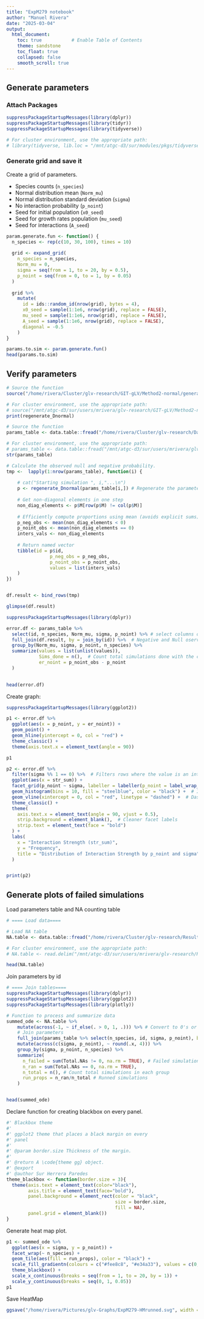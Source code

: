 ```yaml
---
title: "ExpM279 notebook"
author: "Manuel Rivera"
date: "2025-03-04"
output: 
  html_document:
    toc: true           # Enable Table of Contents
    theme: sandstone
    toc_float: true
    collapsed: false
    smooth_scroll: true
---
```


## Generate parameters 

### Attach Packages
```r
suppressPackageStartupMessages(library(dplyr))
suppressPackageStartupMessages(library(tidyr))
suppressPackageStartupMessages(library(tidyverse))

# For cluster environment, use the appropriate path: 
# library(tidyverse, lib.loc = "/mnt/atgc-d3/sur/modules/pkgs/tidyverse_mrc")

```

### Generate grid and save it

Create a grid of parameters.

- Species counts (`n_species`)
- Normal distribution mean (`Norm_mu`)
- Normal distribution standard deviation (`sigma`)
- No interaction probability (`p_noint`)
- Seed for initial population (`x0_seed`)
- Seed for growth rates population  (`mu_seed`)
- Seed for interactions  (`A_seed`)
```r
param.generate.fun <- function() {
  n_species <- rep(c(10, 30, 100), times = 10)
  
  grid <- expand_grid(
    n_species = n_species,
    Norm_mu = 0,
    sigma = seq(from = 1, to = 20, by = 0.5),
    p_noint = seq(from = 0, to = 1, by = 0.05)
  )
  
  grid %>%
    mutate(
      id = ids::random_id(nrow(grid), bytes = 4),
      x0_seed = sample(1:1e6, nrow(grid), replace = FALSE),
      mu_seed = sample(1:1e6, nrow(grid), replace = FALSE),
      A_seed = sample(1:1e6, nrow(grid), replace = FALSE),
      diagonal = -0.5
    )
}

params.to.sim <- param.generate.fun()
head(params.to.sim)

```

## Verify parameters

```r
# Source the function
source("/home/rivera/Cluster/glv-research/GIT-gLV/Method2-normal/generate-gLV-normal.R")

# For cluster environment, use the appropriate path: 
# source("/mnt/atgc-d3/sur/users/mrivera/glv-research/GIT-gLV/Method2-normal/generate-gLV-normal.R")
print(regenerate_Dnormal)
```


```r
# Source the function
params_table <- data.table::fread("/home/rivera/Cluster/glv-research/Data/ExpM279-D06M03.tsv")

# For cluster environment, use the appropriate path: 
# params_table <- data.table::fread("/mnt/atgc-d3/sur/users/mrivera/glv-research/Data/Exp04-NormalD.tsv")
str(params_table)
```


```r
# Calculate the observed null and negative probability.
tmp <-  lapply(1:nrow(params_table), function(i) {
    
    # cat("Starting simulation ", i,"...\n")
    p <- regenerate_Dnormal(params_table[i,]) # Regenerate the parameters
  
    # Get non-diagonal elements in one step
    non_diag_elements <- p$M[row(p$M) != col(p$M)]
    
    # Efficiently compute proportions using mean (avoids explicit sums)
    p_neg_obs <- mean(non_diag_elements < 0)
    p_noint_obs <- mean(non_diag_elements == 0)
    inters_vals <- non_diag_elements
    
    # Return named vector
    tibble(id = p$id,
                p_neg_obs = p_neg_obs, 
                p_noint_obs = p_noint_obs,
                values = list(inters_vals)
    )
})


df.result <- bind_rows(tmp)

glimpse(df.result)
```

```r
suppressPackageStartupMessages(library(dplyr))

error.df <- params_table %>%
  select(id, n_species, Norm_mu, sigma, p_noint) %>% # select columns of interest
  full_join(df.result, by = join_by(id)) %>%  # Negative and Null oserved probabilities 
  group_by(Norm_mu, sigma, p_noint, n_species) %>%
  summarize(values = list(unlist(values)), 
            Sims_done = n(),  # Count total simulations done with the combination of parameters
            er_noint = p_noint_obs - p_noint
  )
   

head(error.df)
```


Create graph:
```r
suppressPackageStartupMessages(library(ggplot2))

p1 <- error.df %>%
  ggplot(aes(x = p_noint, y = er_noint)) +
  geom_point() +
  geom_hline(yintercept = 0, col = "red") +
  theme_classic() +
  theme(axis.text.x = element_text(angle = 90))

p1
```

```r

p2 <- error.df %>%
  filter(sigma %% 1 == 0) %>%  # Filters rows where the value is an integer (no decimals)
  ggplot(aes(x = str_sum)) +
  facet_grid(p_noint ~ sigma, labeller = labeller(p_noint = label_wrap_gen(width = 10), sigma = label_wrap_gen(width = 10))) +  # Wrap text for better readability
  geom_histogram(bins = 10, fill = "steelblue", color = "black") +  # Improved bin count and colors
  geom_vline(xintercept = 0, col = "red", linetype = "dashed") +  # Dashed red line at x = 0
  theme_classic() +
  theme(
    axis.text.x = element_text(angle = 90, vjust = 0.5),
    strip.background = element_blank(),  # Cleaner facet labels
    strip.text = element_text(face = "bold")
  ) +
  labs(
    x = "Interaction Strength (str_sum)",
    y = "Frequency",
    title = "Distribution of Interaction Strength by p_noint and sigma"
  )


print(p2)

```


## Generate plots of failed simulations

Load parameters table and NA counting table
```r
# ==== Load data====

# Load NA table
NA.table <- data.table::fread("/home/rivera/Cluster/glv-research/Results/ExpM279-D06M03/Nas-counting.tsv")

# For cluster environment, use the appropriate path: 
# NA.table <- read.delim("/mnt/atgc-d3/sur/users/mrivera/glv-research/Results/Exp04-NormalD/Nas-counting.tsv", sep = "\t", header = TRUE)

head(NA.table)
```

Join parameters by id
```r
# ==== Join tables====
suppressPackageStartupMessages(library(dplyr))
suppressPackageStartupMessages(library(ggplot2))
suppressPackageStartupMessages(library(plotly))

# Function to process and summarize data
summed_ode <- NA.table %>% 
    mutate(across(-1, ~ if_else(. > 0, 1, .))) %>% # Convert to 0's or 1's
    # Join parameters
    full_join(params_table %>% select(n_species, id, sigma, p_noint), by = "id") %>%
    mutate(across(c(sigma, p_noint), ~ round(.x, 4))) %>%
    group_by(sigma, p_noint, n_species) %>%
    summarize(
      n_failed = sum(Total.NAs != 0, na.rm = TRUE), # Failed simulations
      n_ran = sum(Total.NAs == 0, na.rm = TRUE),
      n_total = n(), # Count total simulations in each group
      run_props = n_ran/n_total # Runned simulations
    )


head(summed_ode)
```

Declare function for creating blackbox on every panel.
```r
#' Blackbox theme
#' 
#' ggplot2 theme that places a black margin on every
#' panel
#'
#' @param border.size Thickness of the margin.
#'
#' @return A \code{theme gg} object.
#' @export
#' @author Sur Herrera Paredes
theme_blackbox <- function(border.size = 3){
  theme(axis.text = element_text(color="black"),
        axis.title = element_text(face="bold"),
        panel.background = element_rect(color = "black",
                                        size = border.size,
                                        fill = NA),
        panel.grid = element_blank())
}
```

Generate heat map plot.
```r
p1 <- summed_ode %>%
  ggplot(aes(x = sigma, y = p_noint)) + 
  facet_wrap(~ n_species) +
  geom_tile(aes(fill = run_props), color = "black") + 
  scale_fill_gradientn(colours = c("#fee8c8", "#e34a33"), values = c(0,1)) +
  theme_blackbox() +
  scale_x_continuous(breaks = seq(from = 1, to = 20, by = 1)) +
  scale_y_continuous(breaks = seq(0, 1, 0.05))
p1
```

Save HeatMap
```r
ggsave("/home/rivera/Pictures/glv-Graphs/ExpM279-HMrunned.svg", width = 6, height = 4)
```
